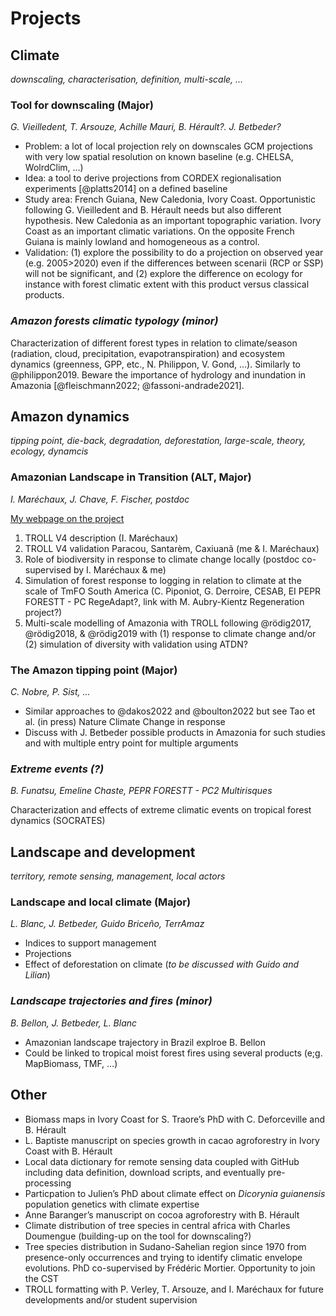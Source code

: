 # Projects {.unnumbered}

## Climate

*downscaling, characterisation, definition, multi-scale, ...*

### Tool for downscaling (Major)

*G. Vieilledent, T. Arsouze, Achille Mauri, B. Hérault?. J. Betbeder?*

-   Problem: a lot of local projection rely on downscales GCM projections with very low spatial resolution on known baseline (e.g. CHELSA, WolrdClim, ...)
-   Idea: a tool to derive projections from CORDEX regionalisation experiments [@platts2014] on a defined baseline
-   Study area: French Guiana, New Caledonia, Ivory Coast. Opportunistic following G. Vieilledent and B. Hérault needs but also different hypothesis. New Caledonia as an important topographic variation. Ivory Coast as an important climatic variations. On the opposite French Guiana is mainly lowland and homogeneous as a control.
-   Validation: (1) explore the possibility to do a projection on observed year (e.g. 2005\>2020) even if the differences between scenarii (RCP or SSP) will not be significant, and (2) explore the difference on ecology for instance with forest climatic extent with this product versus classical products.

### *Amazon forests climatic typology (minor)*

Characterization of different forest types in relation to climate/season (radiation, cloud, precipitation, evapotranspiration) and ecosystem dynamics (greenness, GPP, etc., N. Philippon, V. Gond, ...). Similarly to @philippon2019. Beware the importance of hydrology and inundation in Amazonia [@fleischmann2022; @fassoni-andrade2021].

## Amazon dynamics

*tipping point, die-back, degradation, deforestation, large-scale, theory, ecology, dynamcis*

### Amazonian Landscape in Transition (ALT, Major)

*I. Maréchaux, J. Chave, F. Fischer, postdoc*

[My webpage on the project](https://main–altpages.netlify.app/)

1.  TROLL V4 description (I. Maréchaux)
2.  TROLL V4 validation Paracou, Santarèm, Caxiuanã (me & I. Maréchaux)
3.  Role of biodiversity in response to climate change locally (postdoc co-supervised by I. Maréchaux & me)
4.  Simulation of forest response to logging in relation to climate at the scale of TmFO South America (C. Piponiot, G. Derroire, CESAB, EI PEPR FORESTT - PC RegeAdapt?, link with M. Aubry-Kientz Regeneration project?)
5.  Multi-scale modelling of Amazonia with TROLL following @rödig2017, @rödig2018, & @rödig2019 with (1) response to climate change and/or (2) simulation of diversity with validation using ATDN?

### The Amazon tipping point (Major)

*C. Nobre, P. Sist, ...*

-   Similar approaches to @dakos2022 and @boulton2022 but see Tao et al. (in press) Nature Climate Change in response
-   Discuss with J. Betbeder possible products in Amazonia for such studies and with multiple entry point for multiple arguments

### *Extreme events (?)*

*B. Funatsu, Emeline Chaste, PEPR FORESTT - PC2 Multirisques*

Characterization and effects of extreme climatic events on tropical forest dynamics (SOCRATES)

## Landscape and development

*territory, remote sensing, management, local actors*

### Landscape and local climate (Major)

*L. Blanc, J. Betbeder, Guido Briceño, TerrAmaz*

-   Indices to support management
-   Projections
-   Effect of deforestation on climate (*to be discussed with Guido and Lilian*)

### *Landscape trajectories and fires (minor)*

*B. Bellon, J. Betbeder, L. Blanc*

-   Amazonian landscape trajectory in Brazil explroe B. Bellon
-   Could be linked to tropical moist forest fires using several products (e;g. MapBiomass, TMF, ...)

## Other

-   Biomass maps in Ivory Coast for S. Traore's PhD with C. Deforceville and B. Hérault
-   L. Baptiste manuscript on species growth in cacao agroforestry in Ivory Coast with B. Hérault
-   Local data dictionary for remote sensing data coupled with GitHub including data definition, download scripts, and eventually pre-processing
-   Particpation to Julien's PhD about climate effect on *Dicorynia guianensis* population genetics with climate expertise
-   Anne Baranger's manuscript on cocoa agroforestry with B. Hérault
-   Climate distribution of tree species in central africa with Charles Doumengue (building-up on the tool for downscaling?)
-   Tree species distribution in Sudano-Sahelian region since 1970 from presence-only occurrences and trying to identify climatic envelope evolutions. PhD co-supervised by Frédéric Mortier. Opportunity to join the CST
-   TROLL formatting with P. Verley, T. Arsouze, and I. Maréchaux for future developments and/or student supervision
